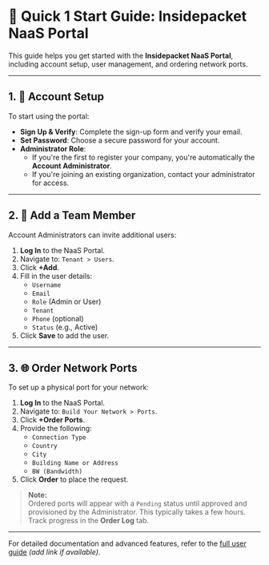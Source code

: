 # 🚀 Quick 1 Start Guide: Insidepacket NaaS Portal

This guide helps you get started with the **Insidepacket NaaS Portal**, including account setup, user management, and ordering network ports.

---

## 1. 🔐 Account Setup

To start using the portal:

- **Sign Up & Verify**: Complete the sign-up form and verify your email.
- **Set Password**: Choose a secure password for your account.
- **Administrator Role**:  
  - If you're the first to register your company, you're automatically the **Account Administrator**.  
  - If you're joining an existing organization, contact your administrator for access.

---

## 2. 👥 Add a Team Member

Account Administrators can invite additional users:

1. **Log In** to the NaaS Portal.
2. Navigate to: `Tenant > Users`.
3. Click **+Add**.
4. Fill in the user details:
   - `Username`
   - `Email`
   - `Role` (Admin or User)
   - `Tenant`
   - `Phone` (optional)
   - `Status` (e.g., Active)
5. Click **Save** to add the user.

---

## 3. 🌐 Order Network Ports

To set up a physical port for your network:

1. **Log In** to the NaaS Portal.
2. Navigate to: `Build Your Network > Ports`.
3. Click **+Order Ports**.
4. Provide the following:
   - `Connection Type`
   - `Country`
   - `City`
   - `Building Name or Address`
   - `BW (Bandwidth)`
5. Click **Order** to place the request.

> **Note:**  
> Ordered ports will appear with a `Pending` status until approved and provisioned by the Administrator. This typically takes a few hours. Track progress in the **Order Log** tab.

---

For detailed documentation and advanced features, refer to the [full user guide](#) *(add link if available)*.

